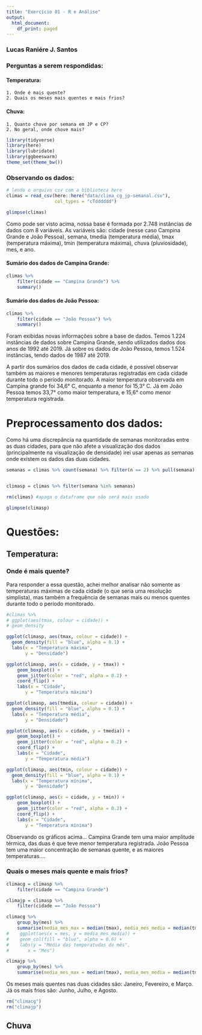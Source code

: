 ```yaml
---
title: "Exercício 01 - R e Análise"
output:
  html_document:
    df_print: paged
---
```


### Lucas Raniére J. Santos

### Perguntas a serem respondidas:

#### Temperatura:
    1. Onde é mais quente?
    2. Quais os meses mais quentes e mais frios?

#### Chuva:
    1. Quanto chove por semana em JP e CP?
    2. No geral, onde chove mais?
    
```r
library(tidyverse)
library(here)
library(lubridate)
library(ggbeeswarm)
theme_set(theme_bw())
```
    

### Observando os dados:


```r
# lendo o arquivo csv com a biblioteca here
climas = read_csv(here::here("data/clima_cg_jp-semanal.csv"), 
                  col_types = "cTdddddd")

glimpse(climas)
```

Como pode ser visto acima, nossa base é formada por 2.748 instâncias de dados com 8 variáveis. As variáveis são: cidade (nesse caso Campina Grande e João Pessoa), semana, tmedia (temperatura média), tmax (temperatura máxima), tmin (temperatura máxima), chuva (pluviosidade), mes, e ano.

#### Sumário dos dados de Campina Grande:
```r
climas %>%
    filter(cidade == "Campina Grande") %>%
    summary()
```
#### Sumário dos dados de João Pessoa:
```r
climas %>%
    filter(cidade == "João Pessoa") %>%
    summary()
```

Foram exibidas novas informações sobre a base de dados. Temos 1.224 instâncias de dados sobre Campina Grande, sendo utilizados dados dos anos de 1992 até 2019. Já sobre os dados de João Pessoa, temos 1.524 instâncias, tendo dados de 1987 até 2019.

A partir dos sumários dos dados de cada cidade, é possível observar também as maiores e menores temperaturas registradas em cada cidade durante todo o período monitorado. A maior temperatura observada em Campina grande foi 34,6° C, enquanto a menor foi 15,3° C. Já em João Pessoa temos 33,7° como maior temperatura, e 15,6° como menor temperatura registrada.

# Preprocessamento dos dados:

Como há uma discrepância na quantidade de semanas monitoradas entre as duas cidades, para que não afete a visualização dos dados (principalmente na visualização de densidade) irei usar apenas as semanas onde existem os dados das duas cidades.

```r
semanas = climas %>% count(semana) %>% filter(n == 2) %>% pull(semana)


climasp = climas %>% filter(semana %in% semanas)

rm(climas) #apaga o dataframe que não será mais usado

glimpse(climasp)
```

# Questões:
## Temperatura:

### Onde é mais quente?

Para responder a essa questão, achei melhor analisar não somente as temperaturas máximas de cada cidade (o que seria uma resolução simplista), mas também a frequência de semanas mais ou menos quentes durante todo o período monitorado.

```r
#climas %>%
# ggplot(aes(tmax, colour = cidade)) +  
# geom_density

ggplot(climasp, aes(tmax, colour = cidade)) +
  geom_density(fill = "blue", alpha = 0.1) +
  labs(x = "Temperatura máxima",
       y = "Densidade")
```

```r
ggplot(climasp, aes(x = cidade, y = tmax)) +
    geom_boxplot() +
    geom_jitter(color = "red", alpha = 0.2) +
    coord_flip() +
    labs(x = "Cidade",
       y = "Temperatura máxima")
```

```r
ggplot(climasp, aes(tmedia, colour = cidade)) +
  geom_density(fill = "blue", alpha = 0.1) +
  labs(x = "Temperatura média",
       y = "Densidade")
```

```r
ggplot(climasp, aes(x = cidade, y = tmedia)) +
    geom_boxplot() +
    geom_jitter(color = "red", alpha = 0.2) +
    coord_flip() +
    labs(x = "Cidade",
       y = "Temperatura média")
```


```r
ggplot(climasp, aes(tmin, colour = cidade)) +
  geom_density(fill = "blue", alpha = 0.1) +
  labs(x = "Temperatura mínima",
       y = "Densidade")
```

```r
ggplot(climasp, aes(x = cidade, y = tmin)) +
    geom_boxplot() +
    geom_jitter(color = "red", alpha = 0.2) +
    coord_flip() +
    labs(x = "Cidade",
       y = "Temperatura mínima")
```

Observando os gráficos acima... Campina Grande tem uma maior amplitude térmica, das duas é que teve menor temperatura registrada. João Pessoa tem uma maior concentração de semanas quente, e as maiores temperaturas....

### Quais o meses mais quente e mais frios?

```r
climacg = climasp %>%
    filter(cidade == "Campina Grande")

climajp = climasp %>%
    filter(cidade == "João Pessoa")
```

```r
climacg %>%
    group_by(mes) %>%
    summarise(media_mes_max = median(tmax), media_mes_media = median(tmedia), media_mes_min = median(tmin))
#    ggplot(aes(x = mes, y = media_mes_media)) +
#    geom_col(fill = "blue", alpha = 0.6) +
#    labs(y = "Média das temperatudas do mês",
#       x = "Mes")
```

```r
climajp %>%
    group_by(mes) %>%
    summarise(media_mes_max = median(tmax), media_mes_media = median(tmedia), media_mes_min = median(tmin))
```

Os meses mais quentes nas duas cidades são: Janeiro, Fevereiro, e Março. Já os mais frios são: Junho, Julho, e Agosto.

```r
rm("climacg")
rm("climajp")
```

## Chuva

<!-- 1. Quanto chove por semana em JP e CP?
    2. No geral, onde chove mais? -->